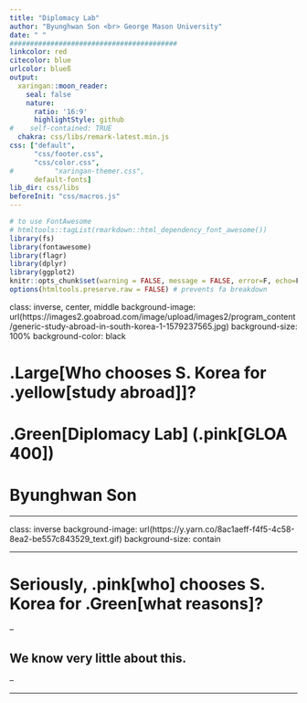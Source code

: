 ```yaml
---
title: "Diplomacy Lab"
author: "Byunghwan Son <br> George Mason University"
date: " "
#########################################
linkcolor: red
citecolor: blue
urlcolor: blueß
output: 
  xaringan::moon_reader:
    seal: false
    nature:
      ratio: '16:9'
      highlightStyle: github
#    self-contained: TRUE
  chakra: css/libs/remark-latest.min.js
css: ["default", 
      "css/footer.css", 
      "css/color.css", 
#          "xaringan-themer.css",
      default-fonts]
lib_dir: css/libs
beforeInit: "css/macros.js"
---
```


```r
# to use FontAwesome
# htmltools::tagList(rmarkdown::html_dependency_font_awesome())
library(fs)
library(fontawesome)
library(flagr)
library(dplyr)
library(ggplot2)
knitr::opts_chunk$set(warning = FALSE, message = FALSE, error=F, echo=F)
options(htmltools.preserve.raw = FALSE) # prevents fa breakdown
```


class: inverse, center, middle
background-image: url(https://images2.goabroad.com/image/upload/images2/program_content/generic-study-abroad-in-south-korea-1-1579237565.jpg)
background-size: 100%
background-color: black

# .Large[Who chooses S. Korea for .yellow[study abroad]]?

# .Green[Diplomacy Lab] (.pink[GLOA 400])

# **Byunghwan Son**

---

class: inverse
background-image: url(https://y.yarn.co/8ac1aeff-f4f5-4c58-8ea2-be557c843529_text.gif)
background-size: contain

---


# Seriously, .pink[who] chooses S. Korea for .Green[what reasons]?

--

## We know very little about this.

-- 




---